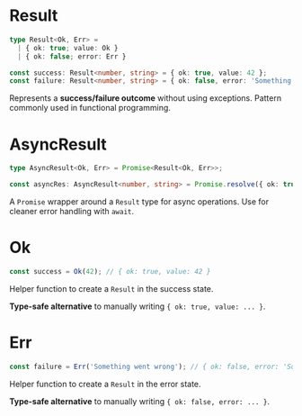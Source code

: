 # Result

```ts
type Result<Ok, Err> =
  | { ok: true; value: Ok }
  | { ok: false; error: Err }

const success: Result<number, string> = { ok: true, value: 42 };
const failure: Result<number, string> = { ok: false, error: 'Something went wrong' };
```

Represents a **success/failure outcome** without using exceptions. Pattern commonly used in functional programming.

# AsyncResult

```ts
type AsyncResult<Ok, Err> = Promise<Result<Ok, Err>>;

const asyncRes: AsyncResult<number, string> = Promise.resolve({ ok: true, value: 42 });
```

A `Promise` wrapper around a `Result` type for async operations. Use for cleaner error handling with `await`.

# Ok

```ts
const success = Ok(42); // { ok: true, value: 42 }
```

Helper function to create a `Result` in the success state.

**Type-safe alternative** to manually writing `{ ok: true, value: ... }`.

# Err

```ts
const failure = Err('Something went wrong'); // { ok: false, error: 'Something went wrong' }
```

Helper function to create a `Result` in the error state.

**Type-safe alternative** to manually writing `{ ok: false, error: ... }`.